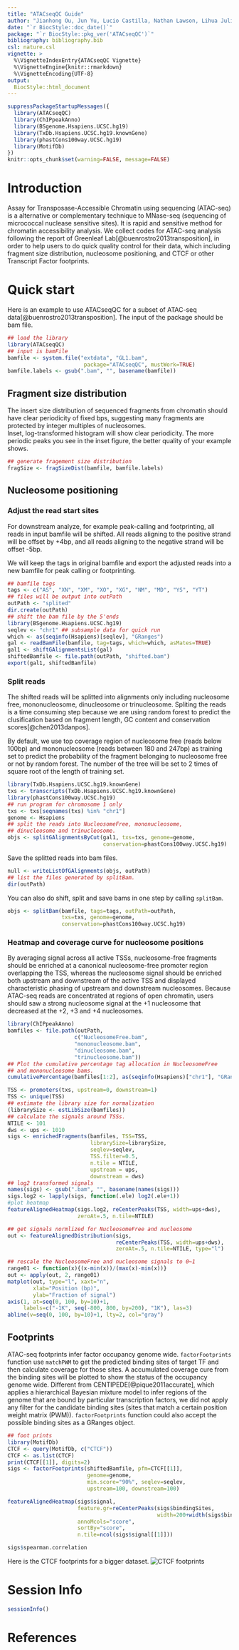 ```yaml
---
title: "ATACseqQC Guide"
author: "Jianhong Ou, Jun Yu, Lucio Castilla, Nathan Lawson, Lihua Julie Zhu"
date: "`r BiocStyle::doc_date()`"
package: "`r BiocStyle::pkg_ver('ATACseqQC')`"
bibliography: bibliography.bib
csl: nature.csl
vignette: >
  %\VignetteIndexEntry{ATACseqQC Vignette}
  %\VignetteEngine{knitr::rmarkdown}
  %\VignetteEncoding{UTF-8}
output:
  BiocStyle::html_document
---
```


```r
suppressPackageStartupMessages({
  library(ATACseqQC)
  library(ChIPpeakAnno)
  library(BSgenome.Hsapiens.UCSC.hg19)
  library(TxDb.Hsapiens.UCSC.hg19.knownGene)
  library(phastCons100way.UCSC.hg19)
  library(MotifDb)
})
knitr::opts_chunk$set(warning=FALSE, message=FALSE)
```

# Introduction

Assay for Transposase-Accessible Chromatin using sequencing 
(ATAC-seq) is a alternative or complementary technique to MNase-seq 
(sequencing of micrococcal nuclease sensitive sites). It is rapid and
sensitive method for chromatin accessibility analysis. We collect 
codes for ATAC-seq analysis following the report of 
Greenleaf Lab[@buenrostro2013transposition],
in order to help users to do quick quality control for their data,
which including fragment size distribution, nucleosome positioning,
and CTCF or other Transcript Factor footprints.

# Quick start

Here is an example to use ATACseqQC for a subset of ATAC-seq 
data[@buenrostro2013transposition]. The input of the package should be bam file.

```r
## load the library
library(ATACseqQC)
## input is bamFile
bamfile <- system.file("extdata", "GL1.bam", 
                        package="ATACseqQC", mustWork=TRUE)
bamfile.labels <- gsub(".bam", "", basename(bamfile))
```

## Fragment size distribution

The insert size distribution of sequenced fragments from chromatin should have 
clear periodicity of fixed bps, suggesting many fragments are 
protected by integer multiples of nucleosomes.  
Inset, log-transformed histogram will show clear periodicity. The more periodic 
peaks you see in the inset figure, the better quality of your example shows.

```r
## generate fragement size distribution
fragSize <- fragSizeDist(bamfile, bamfile.labels)
```

## Nucleosome positioning

### Adjust the read start sites

For downstream analyze, for example peak-calling and footprinting,
all reads in input bamfile will be shifted.
All reads aligning to the positive strand will be offset by +4bp, 
and all reads aligning to the negative strand will be offset -5bp.

We will keep the tags in original bamfile and export the adjusted reads
into a new bamfile for peak calling or footprinting.

```r
## bamfile tags
tags <- c("AS", "XN", "XM", "XO", "XG", "NM", "MD", "YS", "YT")
## files will be output into outPath
outPath <- "splited"
dir.create(outPath)
## shift the bam file by the 5'ends
library(BSgenome.Hsapiens.UCSC.hg19)
seqlev <- "chr1" ## subsample data for quick run
which <- as(seqinfo(Hsapiens)[seqlev], "GRanges")
gal <- readBamFile(bamfile, tag=tags, which=which, asMates=TRUE)
gal1 <- shiftGAlignmentsList(gal)
shiftedBamfile <- file.path(outPath, "shifted.bam")
export(gal1, shiftedBamfile)
```

### Split reads

The shifted reads will be splitted into alignments only including 
nucleosome free, mononucleosome, dinucleosome or trinucleosome. 
Spliting the reads is a time consuming step because we are using 
random forest to predict the clusification based on fragment length,
GC content and conservation scores[@chen2013danpos].

By default, we use top coverage region of nucleosome free (reads below 100bp)
and mononucleosome (reads between 180 and 247bp) as training set to predict
the probability of the fragment belonging to nucleosome free or not by random
forest. The number of the tree will be set to 2 times of square root of
the length of training set.

```r
library(TxDb.Hsapiens.UCSC.hg19.knownGene)
txs <- transcripts(TxDb.Hsapiens.UCSC.hg19.knownGene)
library(phastCons100way.UCSC.hg19)
## run program for chromosome 1 only
txs <- txs[seqnames(txs) %in% "chr1"]
genome <- Hsapiens
## split the reads into NucleosomeFree, mononucleosome, 
## dinucleosome and trinucleosome.
objs <- splitGAlignmentsByCut(gal1, txs=txs, genome=genome,
                              conservation=phastCons100way.UCSC.hg19)
```

Save the splitted reads into bam files.

```r
null <- writeListOfGAlignments(objs, outPath)
## list the files generated by splitBam.
dir(outPath)
```

You can also do shift, split and save bams in one step by calling `splitBam`.

```r
objs <- splitBam(bamfile, tags=tags, outPath=outPath,
                 txs=txs, genome=genome,
                 conservation=phastCons100way.UCSC.hg19)
```

### Heatmap and coverage curve for nucleosome positions

By averaging signal across all active TSSs, nucleosome-free fragments should
be enriched at a canonical nucleosome-free promoter region overlapping the TSS, 
whereas the nucleosome signal should be enriched both upstream and downstream 
of the active TSS and displayed characteristic phasing of upstream and 
downstream nucleosomes. Because ATAC-seq reads are concentrated at regions of 
open chromatin, users should saw a strong nucleosome signal at the +1 
nucleosome that decreased at the +2, +3 and +4 nucleosomes. 

```r
library(ChIPpeakAnno)
bamfiles <- file.path(outPath,
                     c("NucleosomeFree.bam",
                     "mononucleosome.bam",
                     "dinucleosome.bam",
                     "trinucleosome.bam"))
## Plot the cumulative percentage tag allocation in NucleosomeFree 
## and mononucleosome bams.
cumulativePercentage(bamfiles[1:2], as(seqinfo(Hsapiens)["chr1"], "GRanges"))
```
```r
TSS <- promoters(txs, upstream=0, downstream=1)
TSS <- unique(TSS)
## estimate the library size for normalization
(librarySize <- estLibSize(bamfiles))
## calculate the signals around TSSs.
NTILE <- 101
dws <- ups <- 1010
sigs <- enrichedFragments(bamfiles, TSS=TSS,
                          librarySize=librarySize,
                          seqlev=seqlev,
                          TSS.filter=0.5,
                          n.tile = NTILE,
                          upstream = ups,
                          downstream = dws)
## log2 transformed signals
names(sigs) <- gsub(".bam", "", basename(names(sigs)))
sigs.log2 <- lapply(sigs, function(.ele) log2(.ele+1))
#plot heatmap
featureAlignedHeatmap(sigs.log2, reCenterPeaks(TSS, width=ups+dws),
                      zeroAt=.5, n.tile=NTILE)
```
```r
## get signals normlized for NucleosomeFree and nucleosome
out <- featureAlignedDistribution(sigs, 
                                  reCenterPeaks(TSS, width=ups+dws),
                                  zeroAt=.5, n.tile=NTILE, type="l")
```
```r
## rescale the NucleosomeFree and nucleosome signals to 0~1
range01 <- function(x){(x-min(x))/(max(x)-min(x))}
out <- apply(out, 2, range01)
matplot(out, type="l", xaxt="n", 
        xlab="Position (bp)", 
        ylab="Fraction of signal")
axis(1, at=seq(0, 100, by=10)+1, 
     labels=c("-1K", seq(-800, 800, by=200), "1K"), las=3)
abline(v=seq(0, 100, by=10)+1, lty=2, col="gray")
```

## Footprints

ATAC-seq footprints infer factor occupancy genome wide. `factorFootprints` 
function use `matchPWM` to get the predicted binding sites of target TF and
then calculate coverage for those sites. A accumulated coverage cure from the
binding sites will be plotted to show the status of the occupancy genome wide.
Different from CENTIPEDE[@pique2011accurate], which applies a hierarchical 
Bayesian mixture model to infer regions of the genome that are bound by 
particular transcription factors, we did not apply any filter for the 
candidate binding sites (sites that match a certain position weight 
matrix (PWM)). `factorFootprints` function could also accept the possible 
binding sites as a GRanges object.

```r
## foot prints
library(MotifDb)
CTCF <- query(MotifDb, c("CTCF"))
CTCF <- as.list(CTCF)
print(CTCF[[1]], digits=2)
sigs <- factorFootprints(shiftedBamfile, pfm=CTCF[[1]], 
                         genome=genome,
                         min.score="90%", seqlev=seqlev,
                         upstream=100, downstream=100)
```
```r
featureAlignedHeatmap(sigs$signal, 
                      feature.gr=reCenterPeaks(sigs$bindingSites,
                                               width=200+width(sigs$bindingSites[1])), 
                      annoMcols="score",
                      sortBy="score",
                      n.tile=ncol(sigs$signal[[1]]))

sigs$spearman.correlation
```



Here is the CTCF footprints for a bigger dataset.
![CTCF footprints](CTCFfootprints.png)

# Session Info
```r
sessionInfo()
```

# References
